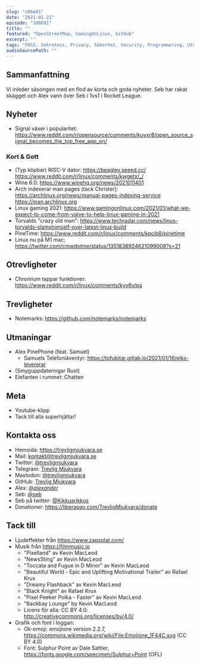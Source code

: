 ```yaml
---
slug: "s06e01"
date: "2021-01-21"
episode: "S06E01"
title: ""
featured: "OpenStreetMap, GamingOnLinux, GitHub"
excerpt: ""
tags: "FOSS, Sekretess, Privacy, Säkerhet, Security, Programmering, Utveckling, Mjukvara, PinePhone, Technology, Linux, Open Source, Pine64"
audioSourcePath: ""
---
```

## Sammanfattning
Vi inleder säsongen med en flod av korta och goda nyheter. Seb har rakat skägget och Alex vann över Seb i 1vs1 i Rocket League.

## Nyheter
- Signal växer i popularitet: https://www.reddit.com/r/opensource/comments/kuyxr8/open_source_signal_becomes_the_top_free_app_on/

### Kort & Gott 
- (Typ köpbar) RISC-V dator: https://beaglev.seeed.cc/ https://www.reddit.com/r/linux/comments/kwgetx/_/
- Wine 6.0: https://www.winehq.org/news/2021011401
- Arch indexerar man pages (tack Christer): https://archlinux.org/news/manual-pages-indexing-service https://man.archlinux.org 
- Linux gaming 2021: https://www.gamingonlinux.com/2021/01/what-we-expect-to-come-from-valve-to-help-linux-gaming-in-2021
- Torvalds "crazy old man": https://www.techradar.com/news/linus-torvalds-slamshimself-over-latest-linux-build
- PineTime: https://www.reddit.com/r/linux/comments/kpcjb8/pinetime
- Linux nu på M1 mac: https://twitter.com/cmwdotme/status/1351838924621099008?s=21

## Otrevligheter
- Chromium tappar funktioner: https://www.reddit.com/r/linux/comments/kyv6v/ps

## Trevligheter
- Notemarks: https://github.com/notemarks/notemarks

## Utmaningar
- Alex PinePhone (feat. Samuel) 
    - Samuels Telefoniäventyr: https://tofubitar.gitlab.io/2021/01/16/elks-levererar
- (Smyguppdateringar Rust)
- Elefanten i rummet: Chatten

## Meta
- Youtube-klipp
- Tack till alla superhjältar!

## Kontakta oss
- Hemsida: https://trevligmjukvara.se
- Mail: kontakt@trevligmjukvara.se
- Twitter: [@trevligmjukvara](https://twitter.com/trevligmjukvara)
- Telegram: [Trevlig Mjukvara](https://t.me/trevligmjukvara)
- Mastodon: [@trevligmjukvara](https://mastodon.linuxkompis.se/@trevligmjukvara)
- GitHub: [Trevlig Mjukvara](https://github.com/trevligmjukvara)
- Alex: [@_alexander_](https://mastodon.online/@_alexander_)
- Seb: [@seb](https://social.gelotte.dev/@seb)
- Seb på twitter: [@Kikkusrikkus](https://twitter.com/Kikkusrikkus)
- Donationer: https://liberapay.com/TrevligMjukvara/donate

## Tack till
- Ljudeffekter från https://www.zapsplat.com/
- Musik från https://filmmusic.io
  - "Pixelland" av Kevin MacLeod
  - "NewsSting" av Kevin MacLeod
  - "Toccata and Fugue in D Minor" av Kevin MacLeod
  - "Beautiful World - Epic and Uplifting Motivational Trailer" av Rafael Krux
  - "Dreamy Flashback" av Kevin MacLeod
  - "Black Knight" av Rafael Krux
  - "Pixel Peeker Polka - Faster" av Kevin MacLeod
  - "Backbay Lounge" by Kevin MacLeod
  - Licens för alla: CC BY 4.0: http://creativecommons.org/licenses/by/4.0/
- Grafik och font i loggan:
  - Ok-emoji: emojione version 2.2.7, https://commons.wikimedia.org/wiki/File:Emojione_1F44C.svg (CC BY 4.0)
  - Font: Sulphur Point av Dale Sattler, https://fonts.google.com/specimen/Sulphur+Point (OFL)
